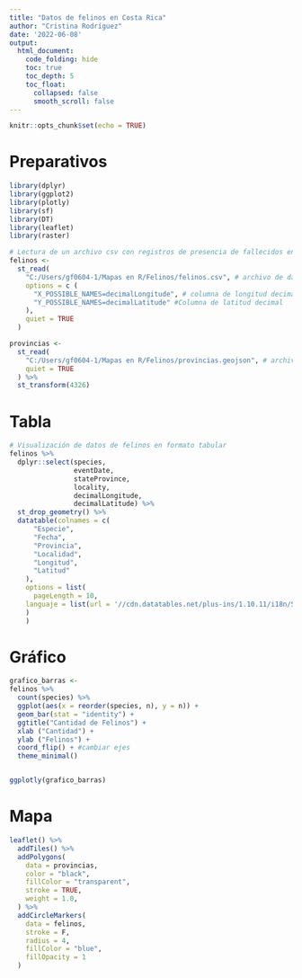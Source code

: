 ---
title: "Datos de felinos en Costa Rica"
author: "Cristina Rodríguez"
date: '2022-06-08'
output: 
  html_document:
    code_folding: hide
    toc: true
    toc_depth: 5
    toc_float:
      collapsed: false
      smooth_scroll: false
---

```{r setup, include=FALSE}
knitr::opts_chunk$set(echo = TRUE)
```

# Preparativos
```{r carga-paquetes, message=FALSE}
library(dplyr)
library(ggplot2)
library(plotly)
library(sf)
library(DT)
library(leaflet)
library(raster)
```


```{r carga_datos}
# Lectura de un archivo csv con registros de presencia de fallecidos en Costa Rica
felinos <-
  st_read(
    "C:/Users/gf0604-1/Mapas en R/Felinos/felinos.csv", # archivo de datos de entrada
    options = c (
      "X_POSSIBLE_NAMES=decimalLongitude", # columna de longitud decimal
      "Y_POSSIBLE_NAMES=decimalLatitude" #Columna de latitud decimal
    ),
    quiet = TRUE
  )

```

```{r carga_datos_provincias}
provincias <-
  st_read(
    "C:/Users/gf0604-1/Mapas en R/Felinos/provincias.geojson", # archivo de datos de entrada
    quiet = TRUE
  ) %>%
  st_transform(4326)

```


# Tabla
```{r tabla-felinos, echo=FALSE}
# Visualización de datos de felinos en formato tabular
felinos %>%
  dplyr::select(species, 
                eventDate, 
                stateProvince, 
                locality, 
                decimalLongitude, 
                decimalLatitude) %>%
  st_drop_geometry() %>%
  datatable(colnames = c(
      "Especie",
      "Fecha",
      "Provincia",
      "Localidad",
      "Longitud",
      "Latitud"
    ),
    options = list(
      pageLength = 10,
    languaje = list(url = '//cdn.datatables.net/plus-ins/1.10.11/i18n/Spanish.json')
    )
    )
```
# Gráfico
```{r grafico-felinos, message=FALSE, echo=FALSE}
grafico_barras <-
felinos %>%
  count(species) %>%
  ggplot(aes(x = reorder(species, n), y = n)) +
  geom_bar(stat = "identity") +
  ggtitle("Cantidad de Felinos") +
  xlab ("Cantidad") +
  ylab ("Felinos") +
  coord_flip() + #cambiar ejes
  theme_minimal()


ggplotly(grafico_barras)
```



# Mapa

```{r mapa-felinos-provincias, message=FALSE, echo=FALSE}
leaflet() %>%
  addTiles() %>%
  addPolygons(
    data = provincias,
    color = "black",
    fillColor = "transparent",
    stroke = TRUE,
    weight = 1.0,
  ) %>%
  addCircleMarkers(
    data = felinos,
    stroke = F,
    radius = 4,
    fillColor = "blue",
    fillOpacity = 1
  )
```

